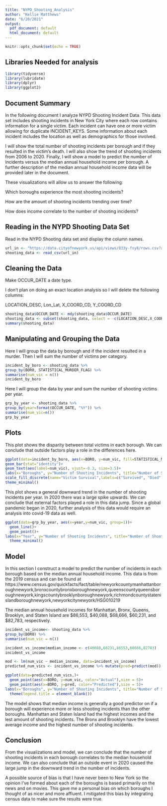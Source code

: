 ---
title: "NYPD_Shooting_Analysis"
author: "Kellie Matthews"
date: "6/20/2021"
output:
  pdf_document: default
  html_document: default
---

```{r setup, include=FALSE}
knitr::opts_chunk$set(echo = TRUE)
```
## Libraries Needed for analysis

```{r libraries, message=FALSE}
library(tidyverse)
library(lubridate)
library(dplyr)
library(ggplot2)
```

## Document Summary
In the following document I analyze NYPD Shooting Incident Data. This data set includes shooting incidents in New York City where each row contains information for a single victim. Each incident can have one or more victim allowing for duplicate INCIDENT_KEYS. Some information about each incident includes the location as well as demographics for those involved.

I will show the total number of shooting incidents per borough and if they resulted in the victim's death. I will also show the trend of shooting incidents from 2006 to 2020. Finally, I will show a model to predict the number of incidents versus the median annual household income per borough. A further description of the median annual household income data will be provided later in the document.

These visualizations will allow us to answer the following: 

Which boroughs experience the most shooting incidents?

How are the amount of shooting incidents trending over time?

How does income correlate to the number of shooting incidents?

## Reading in the NYPD Shooting Data Set
Read in the NYPD Shooting data set and display the column names.

```{r get_NYPD_data}
url_in <- "https://data.cityofnewyork.us/api/views/833y-fsy8/rows.csv?accessType=DOWNLOAD"
shooting_data <- read_csv(url_in)
```

## Cleaning the Data
Make OCCUR_DATE a date type.


I don't plan on doing an exact location analysis so I will delete the following columns:

LOCATION_DESC, Lon_Lat, X_COORD_CD, Y_COORD_CD
```{r summary}
shooting_data$OCCUR_DATE <- mdy(shooting_data$OCCUR_DATE)
shooting_data <- subset(shooting_data, select = -c(LOCATION_DESC,X_COORD_CD, Y_COORD_CD, Lon_Lat))
summary(shooting_data)
```

## Manipulating and Grouping the Data
Here I will group the data by borough and if the incident resulted in a murder. Then I will sum the number of victims per category.

```{r grp_by_boro}
incident_by_boro <- shooting_data %>%
group_by(BORO, STATISTICAL_MURDER_FLAG) %>%
summarise(num_vic = n())
incident_by_boro
```

Here I will group the data by year and sum the number of shooting victims per year.

```{r grp_by_year}
grp_by_year <- shooting_data %>%
group_by(year=format(OCCUR_DATE, "%Y")) %>%
summarise(num_vic=n())
grp_by_year
```


## Plots
This plot shows the disparity between total victims in each borough. We can conclude that outside factors play a role in the differences here.

```{r plot_1, echo=FALSE}
ggplot(data=incident_by_boro, aes(x=BORO, y=num_vic, fill=STATISTICAL_MURDER_FLAG))+
geom_bar(stat="identity")+
geom_text(aes(label=num_vic), vjust=-0.3, size=3.5)+
labs(x="Boroughs", y="Number of Shooting Incidents", title="Number of Shooting Incidents per Borough") +
scale_fill_discrete(name="Victim Survival",labels=c("Survived", "Died"))+
theme_minimal()
```

This plot shows a general downward trend in the number of shooting incidents per year. In 2020 there was a large spike upwards. We can conclude that external factors played a role in this data jump. Since a global pandemic began in 2020, further analysis of this data would require an analysis into covid-19 data as well.

```{r plot_2, echo=FALSE}
ggplot(data=grp_by_year, aes(x=year,y=num_vic, group=1))+
  geom_line()+
  geom_point()+
labs(x="Year", y="Number of Shooting Incidents", title="Number of Shooting Incidents per Year")+
  theme_minimal()

```

## Model
In this section I construct a model to predict the number of incidents in each borough based on the median annual household income. This data is from the 2019 census and can be found at https://www.census.gov/quickfacts/fact/table/newyorkcountymanhattanboroughnewyork,bronxcountybronxboroughnewyork,queenscountyqueensboroughnewyork,kingscountybrooklynboroughnewyork,richmondcountystatenislandboroughnewyork,newyorkcitynewyork/HSG010219

The median annual household incomes for Manhattan, Bronx, Queens, Brooklyn, and Staten Island are $86,553, $40,088, $68,666, $60,231, and $82,783, respectively.

```{r income}
incident_vs_income<- shooting_data %>%
group_by(BORO) %>%
summarise(num_vic = n())

incident_vs_income$median_income <- c(40088,60231,86553,68666,82783)
incident_vs_income
```
```{r income_model}
mod <- lm(num_vic ~ median_income, data=incident_vs_income)
predicted_num_vics <- incident_vs_income %>% mutate(pred=predict(mod))
```
```{r model_plot, echo=FALSE}
ggplot(data=predicted_num_vics,)+
  geom_point(aes(x=BORO, y=num_vic, color="Actual"),size = 5)+
  geom_point(aes(x=BORO, y=pred, color="Predicted"),size = 5)+
labs(x="Boroughs", y="Number of Shooting Incidents", title="Number of Shooting Incidents per Borough Based on Household Income")+
  theme(legend.title = element_blank())

```

The model shows that median income is generally a good predictor on if a borough will experience more or less shooting incidents than the other boroughs. Manhattan and Staten Island had the highest incomes and the lest amount of shooting incidents. The Bronx and Brooklyn have the lowest average income and the highest number of shooting incidents.

## Conclusion
From the visualizations and model, we can conclude that the number of shooting incidents in each borough correlates to the median household income. We can also conclude that an outside event in 2020 caused the large jump in the downward trend in the number of incidents.

A possible source of bias is that I have never been to New York so the opinion I've formed about each of the boroughs is based primarily on the news and on movies. This gave me a personal bias on which boroughs I thought of as nicer and more affluent. I mitigated this bias by integrating census data to make sure the results were true.